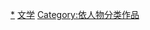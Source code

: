 {{Commonscat|Literary works by author}}

[[Category:按作家分类|*]]
[[Category:文学|]]
[[Category:依人物分类作品|Category:依人物分类作品]]